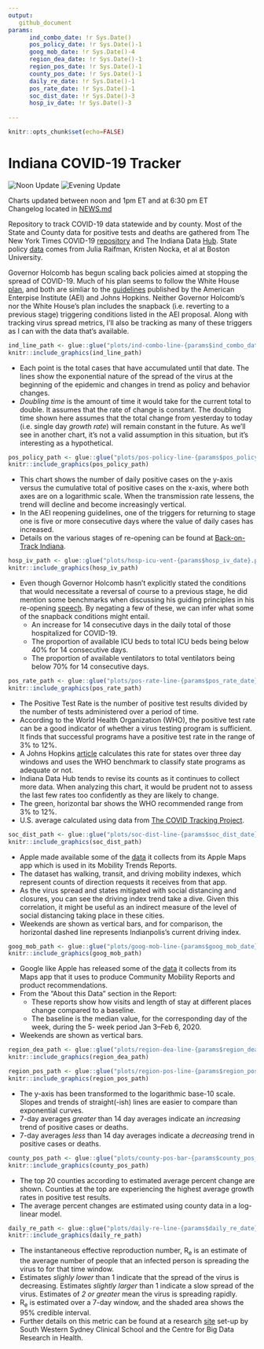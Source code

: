 ```yaml
---
output: 
   github_document
params:
      ind_combo_date: !r Sys.Date()
      pos_policy_date: !r Sys.Date()-1
      goog_mob_date: !r Sys.Date()-4
      region_dea_date: !r Sys.Date()-1
      region_pos_date: !r Sys.Date()-1
      county_pos_date: !r Sys.Date()-1
      daily_re_date: !r Sys.Date()-1
      pos_rate_date: !r Sys.Date()-1
      soc_dist_date: !r Sys.Date()-3
      hosp_iv_date: !r Sys.Date()-3
      
---
```



```r
knitr::opts_chunk$set(echo=FALSE)
```

# Indiana COVID-19 Tracker  
![Noon Update](https://github.com/ercbk/Indiana-COVID-19-Tracker/workflows/Noon%20Update/badge.svg)
![Evening Update](https://github.com/ercbk/Indiana-COVID-19-Tracker/workflows/Evening%20Update/badge.svg)

Charts updated between noon and 1pm ET and at 6:30 pm ET  
Changelog located in [NEWS.md](https://github.com/ercbk/Indiana-COVID-19-Tracker/blob/master/NEWS.md)  

Repository to track COVID-19 data statewide and by county. Most of the State and County data for positive tests and deaths are gathered from The New York Times COVID-19 [repository](https://github.com/nytimes/covid-19-data) and The Indiana Data [Hub](https://hub.mph.in.gov/dataset). State policy [data](https://docs.google.com/spreadsheets/d/1zu9qEWI8PsOI_i8nI_S29HDGHlIp2lfVMsGxpQ5tvAQ/edit#gid=0) comes from Julia Raifman, Kristen Nocka, et al at Boston University.  
  
Governor Holcomb has begun scaling back policies aimed at stopping the spread of COVID-19. Much of his plan seems to follow the White House [plan](https://www.whitehouse.gov/openingamerica/), and both are simliar to the [guidelines](https://www.aei.org/research-products/report/national-coronavirus-response-a-road-map-to-reopening/) published by the American Enterpise Institute (AEI) and Johns Hopkins. Neither Governor Holcomb's nor the White House's plan includes the snapback (i.e. reverting to a previous stage) triggering conditions listed in the AEI proposal. Along with tracking virus spread metrics, I'll also be tracking as many of these triggers as I can with the data that's available. 

```r
ind_line_path <- glue::glue("plots/ind-combo-line-{params$ind_combo_date}.png")
knitr::include_graphics(ind_line_path)
``` 

   * Each point is the total cases that have accumulated until that date. The lines show the exponential nature of the spread of the virus at the beginning of the epidemic and changes in trend as policy and behavior changes.  
   * *Doubling time* is the amount of time it would take for the current total to double. It assumes that the rate of change is constant. The doubling time shown here assumes that the total change from yesterday to today (i.e. single day *growth rate*) will remain constant in the future. As we'll see in another chart, it's not a valid assumption in this situation, but it's interesting as a hypothetical. 
  
```r
pos_policy_path <- glue::glue("plots/pos-policy-line-{params$pos_policy_date}.png")
knitr::include_graphics(pos_policy_path)
```
  
   * This chart shows the number of daily positive cases on the y-axis versus the cumulative total of positive cases on the x-axis, where both axes are on a logarithmic scale. When the transmission rate lessens, the trend will decline and become increasingly vertical.  
   * In the AEI reopening guidelines, one of the triggers for returning to stage one is five or more consecutive days where the value of daily cases has increased.  
   * Details on the various stages of re-opening can be found at [Back-on-Track Indiana](https://backontrack.in.gov/2348.htm).

```r
hosp_iv_path <- glue::glue("plots/hosp-icu-vent-{params$hosp_iv_date}.png")
knitr::include_graphics(hosp_iv_path)
```

   * Even though Governor Holcomb hasn't explicitly stated the conditions that would necessitate a reversal of course to a previous stage, he did mention some benchmarks when discussing his guiding principles in his re-opening [speech](https://backontrack.in.gov/2362.htm). By negating a few of these, we can infer what some of the snapback conditions might entail.
      * An increase for 14 consecutive days in the daily total of those hospitalized for COVID-19.  
      * The proportion of available ICU beds to total ICU beds being below 40% for 14 consecutive days.
      * The proportion of available ventilators to total ventilators being below 70% for 14 consecutive days.  

```r
pos_rate_path <- glue::glue("plots/pos-rate-line-{params$pos_rate_date}.png")
knitr::include_graphics(pos_rate_path)
```

   * The Positive Test Rate is the number of positive test results divided by the number of tests administered over a period of time.
   * According to the World Health Organization (WHO), the positive test rate can be a good indicator of whether a virus testing program is sufficient. It finds that successful programs have a positive test rate in the range of 3% to 12%.  
   * A Johns Hopkins [article](https://coronavirus.jhu.edu/testing/testing-positivity) calculates this rate for states over three day windows and uses the WHO benchmark to classify state programs as adequate or not.  
   * Indiana Data Hub tends to revise its counts as it continues to collect more data. When analyzing this chart, it would be prudent not to assess the last few rates too confidently as they are likely to change.  
   * The green, horizontal bar shows the WHO recommended range from 3% to 12%.  
   * U.S. average calculated using data from [The COVID Tracking Project](https://covidtracking.com/api).

```r
soc_dist_path <- glue::glue("plots/soc-dist-line-{params$soc_dist_date}.png")
knitr::include_graphics(soc_dist_path)
```

   * Apple made available some of the [data](https://www.apple.com/covid19/mobility) it collects from its Apple Maps app which is used in its Mobility Trends Reports.  
   * The dataset has walking, transit, and driving mobility indexes, which represent counts of direction requests it receives from that app.  
   * As the virus spread and states mitigated with social distancing and closures, you can see the driving index trend take a dive. Given this correlation, it might be useful as an indirect measure of the level of social distancing taking place in these cities.  
   * Weekends are shown as vertical bars, and for comparison, the horizontal dashed line represents Indianpolis's current driving index.

```r
goog_mob_path <- glue::glue("plots/goog-mob-line-{params$goog_mob_date}.png")
knitr::include_graphics(goog_mob_path)
```

   * Google like Apple has released some of the [data](https://www.google.com/covid19/mobility/) it collects from its Maps app that it uses to produce Community Mobility Reports and product recommendations.  
   * From the "About this Data" section in the Report:
      * These reports show how visits and length of
stay at different places change compared to
a baseline.
      * The baseline is the median value, for the
corresponding day of the week, during the 5-
week period Jan 3–Feb 6, 2020.  
   * Weekends are shown as vertical bars.  

```r
region_dea_path <- glue::glue("plots/region-dea-line-{params$region_dea_date}.png")
knitr::include_graphics(region_dea_path)
```

```r
region_pos_path <- glue::glue("plots/region-pos-line-{params$region_pos_date}.png")
knitr::include_graphics(region_pos_path)
```

   * The y-axis has been transformed to the logarithmic base-10 scale. Slopes and trends of straight(-ish) lines are easier to compare than exponential curves.  
   * 7-day averages *greater* than 14 day averages indicate an *increasing* trend of positive cases or deaths.  
   * 7-day averages *less* than 14 day averages indicate a *decreasing* trend in positive cases or deaths. 

```r
county_pos_path <- glue::glue("plots/county-pos-bar-{params$county_pos_date}.png")
knitr::include_graphics(county_pos_path)
```

   * The top 20 counties according to estimated average percent change are shown. Counties at the top are experiencing the highest average growth rates in positive test results.
   * The average percent changes are estimated using county data in a log-linear model.  
  
```r
daily_re_path <- glue::glue("plots/daily-re-line-{params$daily_re_date}.png")
knitr::include_graphics(daily_re_path)
``` 

   * The instantaneous effective reproduction number, R~e~ is an estimate of the average number of people that an infected person is spreading the virus to for that time window.  
   * Estimates *slighly lower* than 1 indicate that the spread of the virus is decreasing. Estimates *slightly larger* than 1 indicate a slow spread of the virus. Estimates of *2 or greater* mean the virus is spreading rapidly.  
   * R~e~ is estimated over a 7-day window, and the shaded area shows the 95% credible interval.
   * Further details on this metric can be found at a research [site](https://cbdrh.github.io/ozcoviz/#national-level-r_t) set-up by South Western Sydney Clinical School and the Centre for Big Data Research in Health. 